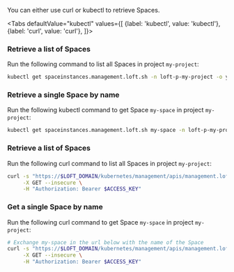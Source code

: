 

You can either use curl or kubectl to retrieve Spaces.

<Tabs
    defaultValue="kubectl"
    values={[
      {label: 'kubectl', value: 'kubectl'},
      {label: 'curl', value: 'curl'},
    ]}>
  <TabItem value="kubectl">


### Retrieve a list of Spaces
Run the following command to list all Spaces in project `my-project`:
```bash
kubectl get spaceinstances.management.loft.sh -n loft-p-my-project -o yaml
```

### Retrieve a single Space by name
Run the following kubectl command to get Space `my-space` in project `my-project`:
```bash
kubectl get spaceinstances.management.loft.sh my-space -n loft-p-my-project -o yaml
```


  </TabItem>
  <TabItem value="curl">


### Retrieve a list of Spaces
Run the following curl command to list all Spaces in project `my-project`:
```bash
curl -s "https://$LOFT_DOMAIN/kubernetes/management/apis/management.loft.sh/v1/namespaces/loft-p-my-project/spaceinstances" \
     -X GET --insecure \
     -H "Authorization: Bearer $ACCESS_KEY"
```

### Get a single Space by name
Run the following curl command to get Space `my-space` in project `my-project`:
```bash
# Exchange my-space in the url below with the name of the Space
curl -s "https://$LOFT_DOMAIN/kubernetes/management/apis/management.loft.sh/v1/namespaces/loft-p-my-project/spaceinstances/my-space" \
     -X GET --insecure \
     -H "Authorization: Bearer $ACCESS_KEY"
```


  </TabItem>
</Tabs>
